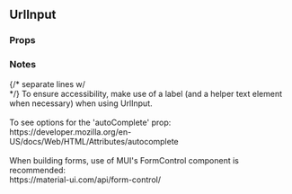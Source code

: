 

<div>
  <h2>UrlInput</h2>
  <h3 style={{ position: 'relative', top: '20px' }}>Props</h3>
  <div style={{ marginBottom: '-11px' }}>
    <Props of={UrlInput} />
  </div>
  <h3 style={{ marginBottom: '17px' }}>Notes</h3>
  <div style={{ fontFamily: 'monospace' }}>
    {/* separate lines w/ <br /> */}
    To ensure accessibility, make use of a label (and a helper text element when necessary) when
    using UrlInput.
    <br />
    <br />
    To see options for the 'autoComplete' prop:
    <br />
    https://developer.mozilla.org/en-US/docs/Web/HTML/Attributes/autocomplete
    <br />
    <br />
    When building forms, use of MUI's FormControl component is recommended:
    <br />
    https://material-ui.com/api/form-control/
  </div>
</div>
